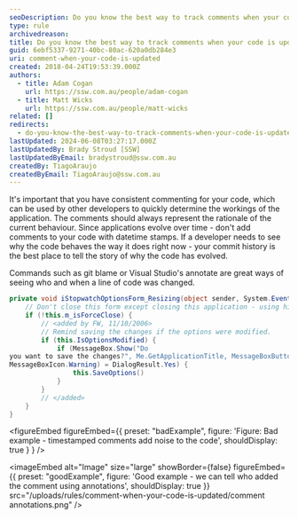 ```yaml
---
seoDescription: Do you know the best way to track comments when your code is updated? Learn how to maintain consistent commenting for your application and leverage commit history and annotation tools.
type: rule
archivedreason:
title: Do you know the best way to track comments when your code is updated?
guid: 6ebf5337-9271-40bc-80ac-620a0db284e3
uri: comment-when-your-code-is-updated
created: 2018-04-24T19:53:39.000Z
authors:
  - title: Adam Cogan
    url: https://ssw.com.au/people/adam-cogan
  - title: Matt Wicks
    url: https://ssw.com.au/people/matt-wicks
related: []
redirects:
  - do-you-know-the-best-way-to-track-comments-when-your-code-is-updated
lastUpdated: 2024-06-08T03:27:17.000Z
lastUpdatedBy: Brady Stroud [SSW]
lastUpdatedByEmail: bradystroud@ssw.com.au
createdBy: TiagoAraujo
createdByEmail: TiagoAraujo@ssw.com.au
---
```


It's important that you have consistent commenting for your code, which can be used by other developers to quickly determine the workings of the application. The comments should always represent the rationale of the current behaviour.
Since applications evolve over time - don't add comments to your code with datetime stamps. If a developer needs to see why the code behaves the way it does right now - your commit history is the best place to tell the story of why the code has evolved.

Commands such as git blame or Visual Studio's annotate are great ways of seeing who and when a line of code was changed.

```cs
private void iStopwatchOptionsForm_Resizing(object sender, System.EventArgs e) {
    // Don't close this form except closing this application - using hide instead;
    if (!this.m_isForceClose) {
        // <added by FW, 11/10/2006>
        // Remind saving the changes if the options were modified.
        if (this.IsOptionsModified) {
            if (MessageBox.Show("Do
you want to save the changes?", Me.GetApplicationTitle, MessageBoxButtons.YesNo,
MessageBoxIcon.Warning) = DialogResult.Yes) {
                this.SaveOptions()
            }
        }
        // </added>
    }
}
```

<figureEmbed figureEmbed={{
  preset: "badExample",
  figure: 'Figure: Bad example - timestamped comments add noise to the code',
  shouldDisplay: true
} } />


<imageEmbed
  alt="Image"
  size="large"
  showBorder={false}
  figureEmbed={{
    preset: "goodExample",
    figure: 'Good example - we can tell who added the comment using annotations',
    shouldDisplay: true
  }}
  src="/uploads/rules/comment-when-your-code-is-updated/comment annotations.png"
/>
